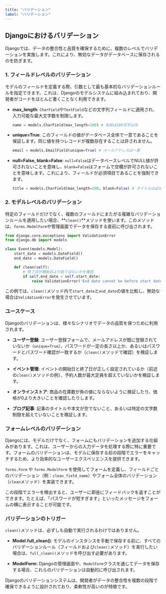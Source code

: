 ```yaml
---
title: "バリデーション"
label: "バリデーション"
---
```


## Djangoにおけるバリデーション
Djangoでは、データの整合性と品質を確保するために、複数のレベルでバリデーションを実施します。これにより、無効なデータがデータベースに保存されるのを防ぎます。

### 1. フィールドレベルのバリデーション
モデルのフィールドを定義する際、引数として最も基本的なバリデーションルールを指定できます。これは、Djangoのモデルシステムに組み込まれており、開発者がコードをほとんど書くことなく利用できます。

- **max_length**: `CharField`や`TextField`などの文字列フィールドに適用され、入力可能な最大文字数を制限します。

  ```python
  name = models.CharField(max_length=100) # 名前は100文字以内
  ```

- **unique=True**: このフィールドの値がデータベース全体で一意であることを保証します。同じ値を持つレコードが複数存在することは許されません。

  ```python
  email = models.EmailField(unique=True) # メールアドレスは一意
  ```

- **null=False, blank=False**: `null=False`はデータベースレベルでNULL値が許可されないことを意味し、`blank=False`はフォームで空欄が許可されないことを意味します。これにより、フィールドが必須項目であることを強制できます。

  ```python
  title = models.CharField(max_length=200, blank=False) # タイトルは必須項目
  ```

### 2. モデルレベルのバリデーション
特定のフィールドだけでなく、複数のフィールドにまたがる複雑なバリデーションルールを適用したい場合、**`clean()`**メソッドを使います。このメソッドは、`forms.ModelForm`や管理画面でデータを保存する直前に呼び出されます。

```python
from django.core.exceptions import ValidationError
from django.db import models

class Event(models.Model):
    start_date = models.DateField()
    end_date = models.DateField()

    def clean(self):
        # 終了日が開始日より前ではないかを確認
        if self.end_date < self.start_date:
            raise ValidationError('End date cannot be before start date.')
```

この例では、`clean()`メソッド内で`start_date`と`end_date`の値を比較し、無効な場合は`ValidationError`を発生させています。

### ユースケース
Djangoのバリデーションは、様々なシナリオでデータの品質を保つために利用されます。

- **ユーザー登録**: ユーザー登録フォームで、メールアドレスが既に登録されていないか（`unique=True`）、パスワードが一定の長さ以上か、あるいはパスワードとパスワード確認が一致するか（`clean()`メソッドで確認）を検証します。

- **イベント管理**: イベントの開始日と終了日が正しく設定されているか（前述の`clean()`メソッドの例）、予約人数が最大定員を超えていないかを検証します。

- **オンラインストア**: 商品の在庫数が負の値にならないように検証したり、価格が0より大きいことを確認したりします。

- **ブログ記事**: 記事のタイトルや本文が空でないこと、あるいは特定の文字数制限を超えていないことを検証します。

### フォームレベルのバリデーション
Djangoには、モデルだけでなく、フォームにもバリデーションを追加する仕組みがあります。これは、ユーザーからの入力データを処理する際に特に重要です。フォームのバリデーションは、モデルに保存する前の段階でエラーをキャッチするため、より効率的なユーザーエクスペリエンスを提供できます。

`forms.Form` や `forms.ModelForm` を使用してフォームを定義し、フィールドごとのバリデーション（例：`clean_field_name`）やフォーム全体のバリデーション（`clean`メソッド）を実装できます。

この段階でエラーを検出すると、ユーザーに即座にフィードバックを返すことができます。たとえば、「パスワードが短すぎます」といったメッセージをフォームの横に表示することが可能です。

### バリデーションのトリガー
`clean()`メソッドは、必ずしも自動で実行されるわけではありません。

- **Model.full_clean()**: モデルのインスタンスを手動で保存する前に、すべてのバリデーションルール（フィールドおよび`clean()`メソッド）を実行したい場合は、`full_clean()`メソッドを呼び出す必要があります。

- **ModelForm**: Djangoの管理画面や、`ModelForm`クラスを通じてデータを保存する場合、これらのバリデーションは自動的に呼び出されます。

Djangoのバリデーションシステムは、開発者がデータの整合性を複数の段階で確保できるように設計されており、柔軟性が高いのが特徴です。